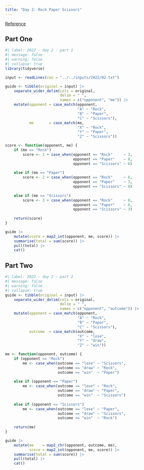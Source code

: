 ```yaml
---
title: "Day 2: Rock Paper Scissors"
---
```


[Reference](https://adventofcode.com/2022/day/2)

## Part One

```r
#| label: 2022 - day 2 - part 1
#| message: false
#| warning: false
#| collapse: true
library(tidyverse)

input <- readLines(con = "../../inputs/2022/02.txt")

guide <- tibble(original = input) |> 
    separate_wider_delim(cols = original,
                         delim = " ",
                         names = c("opponent", "me")) |> 
    mutate(opponent = case_match(opponent,
                                 "A" ~ "Rock",
                                 "B" ~ "Paper",
                                 "C" ~ "Scissors"),
           me       = case_match(me,
                                 "X" ~ "Rock",
                                 "Y" ~ "Paper",
                                 "Z" ~ "Scissors"))

score <- function(opponent, me) {
    if (me == "Rock")
        score <- 1 + case_when(opponent == "Rock"     ~ 3,
                               opponent == "Paper"    ~ 0,
                               opponent == "Scissors" ~ 6)
    
    else if (me == "Paper")
        score <- 2 + case_when(opponent == "Rock"     ~ 6,
                               opponent == "Paper"    ~ 3,
                               opponent == "Scissors" ~ 0)
    
    else if (me == "Scissors")
        score <- 3 + case_when(opponent == "Rock"     ~ 0,
                               opponent == "Paper"    ~ 6,
                               opponent == "Scissors" ~ 3)
    
    return(score)
}

guide |> 
    mutate(score = map2_int(opponent, me, score)) |> 
    summarise(total = sum(score)) |> 
    pull(total) |> 
    cat()
```

## Part Two

```r
#| label: 2022 - day 2 - part 2
#| message: false
#| warning: false
#| collapse: true
guide <- tibble(original = input) |> 
    separate_wider_delim(cols = original,
                         delim = " ",
                         names = c("opponent", "outcome")) |> 
    mutate(opponent = case_match(opponent,
                                 "A" ~ "Rock",
                                 "B" ~ "Paper",
                                 "C" ~ "Scissors"),
           outcome  = case_match(outcome,
                                 "X" ~ "lose",
                                 "Y" ~ "draw",
                                 "Z" ~ "win"))

me <- function(opponent, outcome) {
    if (opponent == "Rock")
        me <- case_when(outcome == "lose" ~ "Scissors",
                        outcome == "draw" ~ "Rock",
                        outcome == "win"  ~ "Paper")
    
    else if (opponent == "Paper")
        me <- case_when(outcome == "lose" ~ "Rock",
                        outcome == "draw" ~ "Paper",
                        outcome == "win"  ~ "Scissors")
    
    else if (opponent == "Scissors")
        me <- case_when(outcome == "lose" ~ "Paper",
                        outcome == "draw" ~ "Scissors",
                        outcome == "win"  ~ "Rock")
    
    return(me)
}

guide |> 
    mutate(me    = map2_chr(opponent, outcome, me),
           score = map2_int(opponent, me, score)) |> 
    summarise(total = sum(score)) |> 
    pull(total) |> 
    cat()
```
